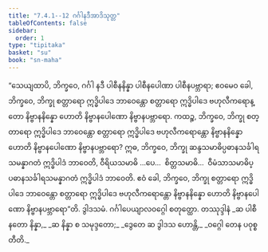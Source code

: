 ```yaml
---
title: "7.4.1--12 ဂင်္ဂါနဒီအာဒိသုတ္တ"
tableOfContents: false
sidebar:
  order: 1
type: "tipitaka"
basket: "su"
book: "sn-maha"
---
```



<DynamicBreadcrumb />

<Division number="845--856" book="sn-maha">

<Paragraph number="1526" book="sn-maha">
“သေယျထာပိ, ဘိက္ခဝေ, ဂင်္ဂါ နဒီ ပါစီနနိန္နာ ပါစီနပေါဏာ ပါစီနပဗ္ဘာရာ; ဧဝမေဝ ခေါ, ဘိက္ခဝေ, ဘိက္ခု စတ္တာရော ဣဒ္ဓိပါဒေ ဘာဝေန္တော စတ္တာရော ဣဒ္ဓိပါဒေ ဗဟုလီကရောန္တော နိဗ္ဗာနနိန္နော ဟောတိ နိဗ္ဗာနပေါဏော နိဗ္ဗာနပဗ္ဘာရော. ကထဉ္စ, ဘိက္ခဝေ, ဘိက္ခု စတ္တာရော ဣဒ္ဓိပါဒေ ဘာဝေန္တော စတ္တာရော ဣဒ္ဓိပါဒေ ဗဟုလီကရောန္တော နိဗ္ဗာနနိန္နော ဟောတိ နိဗ္ဗာနပေါဏော နိဗ္ဗာနပဗ္ဘာရော? ဣဓ, ဘိက္ခဝေ, ဘိက္ခု ဆန္ဒသမာဓိပ္ပဓာနသင်္ခါရသမန္နာဂတံ ဣဒ္ဓိပါဒံ ဘာဝေတိ, ဝီရိယသမာဓိ …ပေ…  စိတ္တသမာဓိ…  ဝီမံသာသမာဓိပ္ပဓာနသင်္ခါရသမန္နာဂတံ ဣဒ္ဓိပါဒံ ဘာဝေတိ.
</Paragraph>

<Paragraph number="1527" book="sn-maha">
ဧဝံ ခေါ, ဘိက္ခဝေ, ဘိက္ခု စတ္တာရော ဣဒ္ဓိပါဒေ ဘာဝေန္တော စတ္တာရော ဣဒ္ဓိပါဒေ ဗဟုလီကရောန္တော နိဗ္ဗာနနိန္နော ဟောတိ နိဗ္ဗာနပေါဏော နိဗ္ဗာနပဗ္ဘာရော”တိ.

</Paragraph>
</Division>

<Paragraph number="1528" type="center" book="sn-maha">
ဒွါဒသမံ.



</Paragraph>

<Paragraph number="1529" type="center" book="sn-maha">
ဂင်္ဂါပေယျာလဝဂ္ဂေါ စတုတ္ထော.



</Paragraph>

<Paragraph number="1530" type="center" book="sn-maha">
တဿုဒ္ဒါနံ


</Paragraph>

<Paragraph number="1531" type="verses" book="sn-maha">
_ဆ ပါစီနတော နိန္နာ,_  
_ဆ နိန္နာ စ သမုဒ္ဒတော;_  
_ဒွေတေ ဆ ဒွါဒသ ဟောန္တိ,_  
_ဝဂ္ဂေါ တေန ပဝုစ္စတီတိ._
</Paragraph>